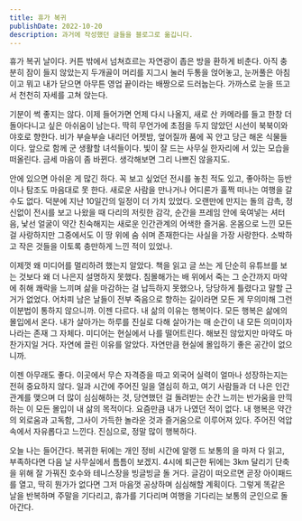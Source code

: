 ```yaml
---
title: 휴가 복귀
publishDate: 2022-10-20
description: 과거에 작성했던 글들을 블로그로 옮깁니다.
---
```


휴가 복귀 날이다. 커튼 밖에서 넘쳐흐르는 자연광이 좁은 방을 환하게 비춘다. 아직 충분히 잠이 들지 않았는지 두개골이 머리를 지그시 눌러 두통을 얹어놓고, 눈꺼풀은 아침이고 뭐고 내가 닫으면 아무튼 영업 끝이라는 배짱으로 드러눕는다. 가까스로 눈을 뜨고서 천천히 자세를 고쳐 앉는다.

기분이 썩 좋지는 않다. 이제 들어가면 언제 다시 나올지, 새로 산 카메라를 들고 한창 더 돌아다니고 싶은 아쉬움이 남는다. 딱히 무언가에 초점을 두지 않았던 시선이 북북이와 야호로 향한다. 비가 부슬부슬 내리던 어젯밤, 엎어질까 품에 꼭 안고 당근 해온 식물들이다. 앞으로 함께 군 생활할 녀석들이다. 빛이 잘 드는 사무실 한자리에 서 있는 모습을 떠올린다. 금세 마음이 좀 바뀐다. 생각해보면 그리 나쁘진 않을지도.

안에 있으면 아쉬운 게 많긴 하다. 꼭 보고 싶었던 전시를 놓친 적도 있고, 좋아하는 등반이나 탐조도 마음대로 못 한다. 새로운 사람을 만나거나 어디론가 훌쩍 떠나는 여행을 갈 수도 없다. 덕분에 지난 10일간의 일정이 더 가치 있었다. 오랜만에 만지는 돌의 감촉, 정신없이 전시를 보고 나왔을 때 다리의 저릿한 감각, 순간을 프레임 안에 욱여넣는 셔터음, 낯선 얼굴이 약간 친숙해지는 새로운 인간관계의 어색한 즐거움. 온몸으로 느낀 모든 걸 사랑하지만 그중에서도 이 땅 위에 숨 쉬며 존재한다는 사실을 가장 사랑한다. 소박하고 작은 것들을 이토록 충만하게 느낀 적이 있었나.

이제껏 왜 미디어를 멀리하려 했는지 알았다. 책을 읽고 글 쓰는 게 단순히 유튜브를 보는 것보다 왜 더 나은지 설명하지 못했다. 침몰해가는 배 위에서 죽는 그 순간까지 마약에 취해 쾌락을 느끼며 삶을 마감하는 걸 납득하지 못했으나, 당당하게 틀렸다고 말할 근거가 없었다. 어차피 남은 날들이 전부 죽음으로 향하는 길이라면 모든 게 무의미해 그런 이분법이 통하지 않으니까. 이젠 다르다. 내 삶의 이유는 행복이다. 모든 행복은 삶에의 몰입에서 온다. 내가 살아가는 하루를 진실로 다해 살아가는 매 순간이 내 모든 의미이자 나라는 존재 그 자체다. 미디어는 현실에서 나를 떨어트린다. 해보진 않았지만 마약도 마찬가지일 거다. 자연에 끌린 이유를 알았다. 자연만큼 현실에 몰입하기 좋은 공간이 없으니까.

이젠 아무래도 좋다. 이곳에서 무슨 자격증을 따고 외국어 실력이 얼마나 성장하는지는 전혀 중요하지 않다. 일과 시간에 주어진 일을 열심히 하고, 여기 사람들과 더 나은 인간관계를 맺으며 더 많이 심심해하는 것, 당연했던 걸 돌려받는 순간 느끼는 반가움을 만끽하는 이 모든 몰입이 내 삶의 목적이다. 요즘만큼 내가 나였던 적이 없다. 내 행복은 약간의 외로움과 고독함, 그사이 가득한 놀라운 것과 즐거움으로 이루어져 있다. 주어진 억압 속에서 자유롭다고 느낀다. 진심으로, 정말 많이 행복하다.

오늘 나는 들어간다. 복귀한 뒤에는 개인 정비 시간에 알랭 드 보통의 을 마저 다 읽고, 부족하다면 다음 날 사무실에서 틈틈이 보겠지. 4시에 퇴근한 뒤에는 3km 달리기 단축을 위해 잘 가꿔진 호수와 테니스장을 빙글빙글 돌 거다. 글감이 떠오르면 곧장 아이패드를 열고, 딱히 뭔가가 없다면 그저 마음껏 공상하며 심심해할 계획이다. 그렇게 똑같은 날을 반복하며 주말을 기다리고, 휴가를 기다리며 여행을 기다리는 보통의 군인으로 돌아간다.
